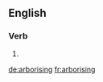 ==English==

===Verb===
{{head|en|present participle}}

# {{present participle of|arborise|lang=en|nocat=1}}

[[de:arborising]]
[[fr:arborising]]